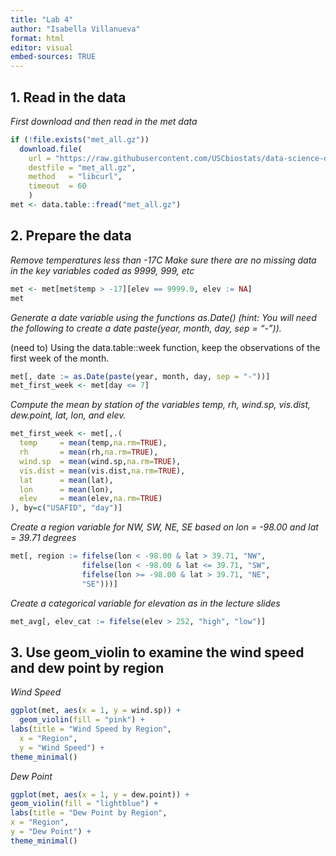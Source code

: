 ```yaml
---
title: "Lab 4"
author: "Isabella Villanueva"
format: html
editor: visual
embed-sources: TRUE
---
```


## 1. Read in the data

*First download and then read in the met data*

```r
if (!file.exists("met_all.gz"))
  download.file(
    url = "https://raw.githubusercontent.com/USCbiostats/data-science-data/master/02_met/met_all.gz",
    destfile = "met_all.gz",
    method   = "libcurl",
    timeout  = 60
    )
met <- data.table::fread("met_all.gz")
```

## 2. Prepare the data

*Remove temperatures less than -17C
Make sure there are no missing data in the key variables coded as 9999, 999, etc*
```r
met <- met[met$temp > -17][elev == 9999.0, elev := NA]
met
```
*Generate a date variable using the functions as.Date() (hint: You will need the following to create a date paste(year, month, day, sep = "-")).*

(need to) Using the data.table::week function, keep the observations of the first week of the month.
```r
met[, date := as.Date(paste(year, month, day, sep = "-"))]
met_first_week <- met[day <= 7]
```

*Compute the mean by station of the variables temp, rh, wind.sp, vis.dist, dew.point, lat, lon, and elev.*
```r
met_first_week <- met[,.(
  temp     = mean(temp,na.rm=TRUE),
  rh       = mean(rh,na.rm=TRUE),
  wind.sp  = mean(wind.sp,na.rm=TRUE),
  vis.dist = mean(vis.dist,na.rm=TRUE),
  lat      = mean(lat),
  lon      = mean(lon), 
  elev     = mean(elev,na.rm=TRUE)
), by=c("USAFID", "day")]
```


*Create a region variable for NW, SW, NE, SE based on lon = -98.00 and lat = 39.71 degrees*
```r
met[, region := fifelse(lon < -98.00 & lat > 39.71, "NW",
                fifelse(lon < -98.00 & lat <= 39.71, "SW",
                fifelse(lon >= -98.00 & lat > 39.71, "NE",
                "SE")))]
```

*Create a categorical variable for elevation as in the lecture slides*
```r
met_avg[, elev_cat := fifelse(elev > 252, "high", "low")]
```

## 3. Use geom_violin to examine the wind speed and dew point by region
*Wind Speed*
```r
ggplot(met, aes(x = 1, y = wind.sp)) +
  geom_violin(fill = "pink") +
labs(title = "Wind Speed by Region",
  x = "Region",
  y = "Wind Speed") +
theme_minimal()
```

*Dew Point*
```r
ggplot(met, aes(x = 1, y = dew.point)) +
geom_violin(fill = "lightblue") +
labs(title = "Dew Point by Region",
x = "Region",
y = "Dew Point") +
theme_minimal()
```
